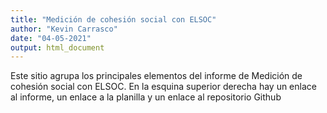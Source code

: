 ---
title: "Medición de cohesión social con ELSOC"
author: "Kevin Carrasco"
date: "04-05-2021"
output: html_document
---

Este sitio agrupa los principales elementos del informe de Medición de cohesión social con ELSOC. En la esquina superior derecha hay un enlace al informe, un enlace a la planilla y un enlace al repositorio Github